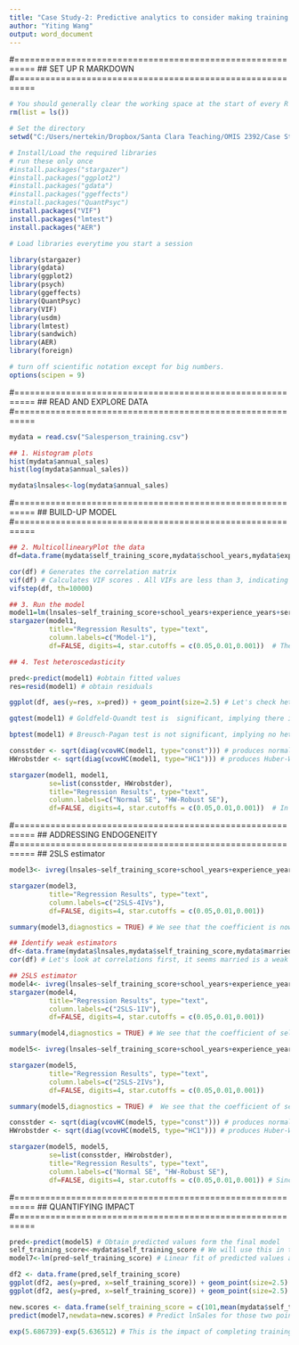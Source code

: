 ```yaml
---
title: "Case Study-2: Predictive analytics to consider making training program manditory."
author: "Yiting Wang"
output: word_document
---
```


#==========================================================
## SET UP R MARKDOWN
#==========================================================
```r
# You should generally clear the working space at the start of every R session
rm(list = ls())

# Set the directory
setwd("C:/Users/nertekin/Dropbox/Santa Clara Teaching/OMIS 2392/Case Studies/Case Study-2")

# Install/Load the required libraries 
# run these only once
#install.packages("stargazer") 
#install.packages("ggplot2")
#install.packages("gdata")
#install.packages("ggeffects")
#install.packages("QuantPsyc")
install.packages("VIF")
install.packages("lmtest")
install.packages("AER")

# Load libraries everytime you start a session

library(stargazer)
library(gdata)
library(ggplot2)
library(psych) 
library(ggeffects)
library(QuantPsyc)
library(VIF)
library(usdm)
library(lmtest)
library(sandwich)
library(AER)
library(foreign)

# turn off scientific notation except for big numbers. 
options(scipen = 9)
```

#==========================================================
## READ AND EXPLORE DATA
#==========================================================
```r
mydata = read.csv("Salesperson_training.csv")

## 1. Histogram plots
hist(mydata$annual_sales)
hist(log(mydata$annual_sales))

mydata$lnsales<-log(mydata$annual_sales)
```

#==========================================================
## BUILD-UP MODEL
#==========================================================
```r
## 2. MulticollinearyPlot the data
df=data.frame(mydata$self_training_score,mydata$school_years,mydata$experience_years,mydata$service_years,mydata$age,mydata$male,mydata$child,mydata$year_2010,mydata$year_2011,mydata$year_2012,mydata$year_2013,mydata$year_2014,mydata$year_2015)

cor(df) # Generates the correlation matrix
vif(df) # Calculates VIF scores . All VIFs are less than 3, indicating there is no multicollinearity in the dataset
vifstep(df, th=10000)

## 3. Run the model
model1=lm(lnsales~self_training_score+school_years+experience_years+service_years+age+male+child+year_2010+year_2011+year_2012+year_2013+year_2014+year_2015,data=mydata)
stargazer(model1, 
          title="Regression Results", type="text", 
          column.labels=c("Model-1"),
          df=FALSE, digits=4, star.cutoffs = c(0.05,0.01,0.001))  # The coefficient of self_training_score is positive and significant, implying a 1 point increase in self_training_score is associated with a 0.34% increase in sales 

## 4. Test heteroscedasticity

pred<-predict(model1) #obtain fitted values
res=resid(model1) # obtain residuals

ggplot(df, aes(y=res, x=pred)) + geom_point(size=2.5) # Let's check heteroscedasticity visually first. Residuals do not demonstrate any visible pattern.

gqtest(model1) # Goldfeld-Quandt test is  significant, implying there is heteroscedasticity

bptest(model1) # Breusch-Pagan test is not significant, implying no heteroscedasticity

consstder <- sqrt(diag(vcovHC(model1, type="const"))) # produces normal standard errors
HWrobstder <- sqrt(diag(vcovHC(model1, type="HC1"))) # produces Huber-White robust standard errors 

stargazer(model1, model1,  
          se=list(consstder, HWrobstder),
          title="Regression Results", type="text", 
          column.labels=c("Normal SE", "HW-Robust SE"),
          df=FALSE, digits=4, star.cutoffs = c(0.05,0.01,0.001))  # In this example, we see that even though the significance level for self_training_score slightly decreased, it is still significant at 1% significance level. 
```

#==========================================================
## ADDRESSING ENDOGENEITY
#==========================================================
## 2SLS estimator
```r

model3<- ivreg(lnsales~self_training_score+school_years+experience_years+service_years+age+male+child+year_2010+year_2011+year_2012+year_2013+year_2014+year_2015|mother_education+score_other_test+married+school_years+experience_years+service_years+age+male+child+year_2010+year_2011+year_2012+year_2013+year_2014+year_2015, data=mydata) # gives 2SLS estimator. We use mother_education, score_other_test, and married as the instruments for self_training_score. 

stargazer(model3,  
          title="Regression Results", type="text", 
          column.labels=c("2SLS-4IVs"),
          df=FALSE, digits=4, star.cutoffs = c(0.05,0.01,0.001))

summary(model3,diagnostics = TRUE) # We see that the coefficient is now three times more. That is, a 1 point increase in self_training_score increases sales by about 1.1%. While the Weak instrument test (F-test) indicates the instruments are relevant, Sargan test indicates that not all instruments are exogenous. Therefore, we have weak IVs and cannot rely on the results. In addition, the Hausman test is not reliable due to weak instrument(s) 

## Identify weak estimators
df<-data.frame(mydata$lnsales,mydata$self_training_score,mydata$married,mydata$mother_education,mydata$score_other_test)
cor(df) # Let's look at correlations first, it seems married is a weak instrument since it is highly correlated with lnsales and weakly correlated with self_training_score. The strongest instrument is certainly mother_education. We are not sure about score_other_test because its correlation with the dependent variable is slightly high. Therefore, we will run the model both with mother_education being the only instrument and with mother_education and score_other_test being the two instruments. 

## 2SLS estimator
model4<- ivreg(lnsales~self_training_score+school_years+experience_years+service_years+age+male+child+year_2010+year_2011+year_2012+year_2013+year_2014+year_2015|mother_education+school_years+experience_years+service_years+age+male+child+year_2010+year_2011+year_2012+year_2013+year_2014+year_2015, data=mydata) # The only instrument is mother_education
stargazer(model4,  
          title="Regression Results", type="text", 
          column.labels=c("2SLS-1IV"),
          df=FALSE, digits=4, star.cutoffs = c(0.05,0.01,0.001))

summary(model4,diagnostics = TRUE) # We see that the coefficient of self_training_score is 0.016 and not significant. The Weak instrument test (F-test) is less than 10, indicating the instrument is not relevant. Therefore, we cannot rely on the results. Sargan test is not generated because we only have 1 instrument for 1 endogenous variable.  

model5<- ivreg(lnsales~self_training_score+school_years+experience_years+service_years+age+male+child+year_2010+year_2011+year_2012+year_2013+year_2014+year_2015|mother_education+score_other_test+school_years+experience_years+service_years+age+male+child+year_2010+year_2011+year_2012+year_2013+year_2014+year_2015, data=mydata) # The instruments are mother_education and score_other_test

stargazer(model5,  
          title="Regression Results", type="text", 
          column.labels=c("2SLS-2IVs"),
          df=FALSE, digits=4, star.cutoffs = c(0.05,0.01,0.001))

summary(model5,diagnostics = TRUE) #  We see that the coefficient of self_training_score is 0.0128 and significant. The Weak instrument test (F-test) is greater than 10, indicating the instruments are relevant. Sargan test is not significant, implying the instruments are exogenous. The Hausman test is also significant, implying there is endogenetiy and the 2SLS model must be used. Overall, this model is better than the previous model (2SLS with one instrument) and the  OLS model because it shows that the two instruments are better than the single instrument and OLS has endogeneity. Therefore, this is our final model. 

consstder <- sqrt(diag(vcovHC(model5, type="const"))) # produces normal standard errors
HWrobstder <- sqrt(diag(vcovHC(model5, type="HC1"))) # produces Huber-White robust standard errors 

stargazer(model5, model5,  
          se=list(consstder, HWrobstder),
          title="Regression Results", type="text", 
          column.labels=c("Normal SE", "HW-Robust SE"),
          df=FALSE, digits=4, star.cutoffs = c(0.05,0.01,0.001)) # Since we know that there is heteroscedasticity, we report robust standard errors. As we see, the significance level for self_training_score does not change with robust standard errors. Therefore, we conclude that a 1 point increase in self training score increases annual sales of an employee by 1.28%.  
```

#==========================================================
## QUANTIFYING IMPACT
#==========================================================
```r
pred<-predict(model5) # Obtain predicted values form the final model
self_training_score<-mydata$self_training_score # We will use this in the next command
model7<-lm(pred~self_training_score) # Linear fit of predicted values across self_training_module

df2 <- data.frame(pred,self_training_score)
ggplot(df2, aes(y=pred, x=self_training_score)) + geom_point(size=2.5) # Let's see the plot of predicted values across self_training_score
ggplot(df2, aes(y=pred, x=self_training_score)) + geom_point(size=2.5) + stat_smooth(method=lm, colour="red") # adds the fitted line to the plot

new.scores <- data.frame(self_training_score = c(101,mean(mydata$self_training_score))) # Generate two data points to find the predicted values for lnSales
predict(model7,newdata=new.scores) # Predict lnSales for those two points. The predicted values are 5.636512 for the score of 101 and 5.686739 for the mean score of trained employees 

exp(5.686739)-exp(5.636512) # This is the impact of completing training on annual sales. On average, we can conclude that training increases annual sales per salesperson by about $14.4K.
```

